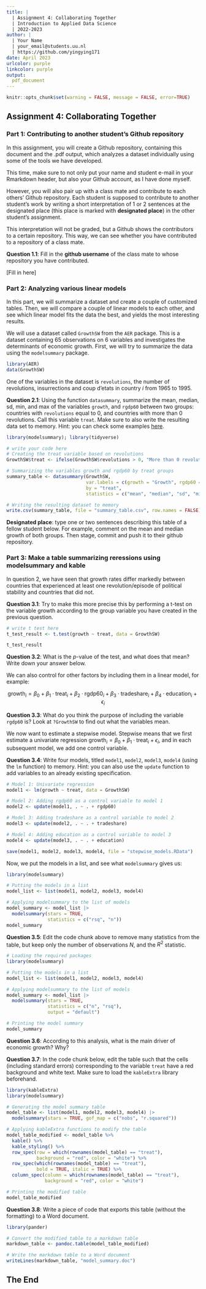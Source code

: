 ```yaml
---
title: | 
  | Assignment 4: Collaborating Together
  | Introduction to Applied Data Science
  | 2022-2023
author: |
  | Your Name
  | your_email@students.uu.nl
  | https://github.com/yingying171
date: April 2023
urlcolor: purple
linkcolor: purple
output: 
  pdf_document
---
```


```r
knitr::opts_chunk$set(warning = FALSE, message = FALSE, error=TRUE)
```

## Assignment 4: Collaborating Together 

### Part 1: Contributing to another student's Github repository

In this assignment, you will create a Github repository, containing this document and the .pdf output, which analyzes a dataset individually using some of the tools we have developed. 

This time, make sure to not only put your name and student e-mail in your Rmarkdown header, but also your Github account, as I have done myself. 

However, you will also pair up with a class mate and contribute to each others' Github repository. Each student is supposed to contribute to another student's work by writing a short interpretation of 1 or 2 sentences at the designated place (this place is marked with **designated place**) in the other student's assignment. 

This interpretation will not be graded, but a Github shows the contributors to a certain repository. This way, we can see whether you have contributed to a repository of a class mate. 

**Question 1.1**: Fill in the __github username__ of the class mate to whose repository you have contributed. 

[Fill in here]

### Part 2: Analyzing various linear models

In this part, we will summarize a dataset and create a couple of customized tables. Then, we will compare a couple of linear models to each other, and see which linear model fits the data the best, and yields the most interesting results.

We will use a dataset called `GrowthSW` from the `AER` package. This is a dataset containing 65 observations on 6 variables and investigates the determinants of economic growth. First, we will try to summarize the data using the `modelsummary` package. 

```r
library(AER)
data(GrowthSW)

```

One of the variables in the dataset is `revolutions`, the number of revolutions, insurrections and coup d'etats in country $i$ from 1965 to 1995.

**Question 2.1**: Using the function `datasummary`, summarize the mean, median, sd, min, and max of the variables `growth`, and `rgdp60` between two groups: countries with `revolutions` equal to 0, and countries with more than 0 revolutions. Call this variable `treat`. Make sure to also write the resulting data set to memory. Hint: you can check some examples [here](https://vincentarelbundock.github.io/modelsummary/articles/datasummary.html#datasummary).

```r
library(modelsummary); library(tidyverse)

# write your code here
# Creating the treat variable based on revolutions
GrowthSW$treat <- ifelse(GrowthSW$revolutions > 0, "More than 0 revolutions", "0 revolutions")

# Summarizing the variables growth and rgdp60 by treat groups
summary_table <- datasummary(GrowthSW, 
                             var.labels = c(growth = "Growth", rgdp60 = "Real GDP 1960"),
                             by = "treat",
                             statistics = c("mean", "median", "sd", "min", "max"))

# Writing the resulting dataset to memory
write.csv(summary_table, file = "summary_table.csv", row.names = FALSE)
```

**Designated place**: type one or two sentences describing this table of a fellow student below. For example, comment on the mean and median growth of both groups. Then stage, commit and push it to their github repository. 


### Part 3: Make a table summarizing reressions using modelsummary and kable

In question 2, we have seen that growth rates differ markedly between countries that experienced at least one revolution/episode of political stability and countries that did not. 

**Question 3.1**: Try to make this more precise this by performing a t-test on the variable growth according to the group variable you have created in the previous question. 

```r
# write t test here
t_test_result <- t.test(growth ~ treat, data = GrowthSW)

t_test_result

```

**Question 3.2**: What is the $p$-value of the test, and what does that mean? Write down your answer below.


We can also control for other factors by including them in a linear model, for example:

$$
\text{growth}_i = \beta_0 + \beta_1 \cdot \text{treat}_i + \beta_2 \cdot \text{rgdp60}_i + \beta_3 \cdot \text{tradeshare}_i + \beta_4 \cdot \text{education}_i + \epsilon_i
$$

**Question 3.3**: What do you think the purpose of including the variable `rgdp60` is? Look at `?GrowthSW` to find out what the variables mean. 


We now want to estimate a stepwise model. Stepwise means that we first estimate a univariate regression $\text{growth}_i = \beta_0 + \beta_1 \cdot \text{treat}_i + \epsilon_i$, and in each subsequent model, we add one control variable. 

**Question 3.4**: Write four models, titled `model1`, `model2`, `model3`, `model4` (using the `lm` function) to memory. Hint: you can also use the `update` function to add variables to an already existing specification.

```r
# Model 1: Univariate regression
model1 <- lm(growth ~ treat, data = GrowthSW)

# Model 2: Adding rgdp60 as a control variable to model 1
model2 <- update(model1, . ~ . + rgdp60)

# Model 3: Adding tradeshare as a control variable to model 2
model3 <- update(model2, . ~ . + tradeshare)

# Model 4: Adding education as a control variable to model 3
model4 <- update(model3, . ~ . + education)

save(model1, model2, model3, model4, file = "stepwise_models.RData")

```

Now, we put the models in a list, and see what `modelsummary` gives us:

```r

library(modelsummary)

# Putting the models in a list
model_list <- list(model1, model2, model3, model4)

# Applying modelsummary to the list of models
model_summary <- model_list |>
  modelsummary(stars = TRUE,
               statistics = c("rsq", "n"))
model_summary

```

**Question 3.5**: Edit the code chunk above to remove many statistics from the table, but keep only the number of observations $N$, and the $R^2$ statistic. 
```r
# Loading the required packages
library(modelsummary)

# Putting the models in a list
model_list <- list(model1, model2, model3, model4)

# Applying modelsummary to the list of models
model_summary <- model_list |>
  modelsummary(stars = TRUE,
               statistics = c("n", "rsq"),
               output = "default")

# Printing the model summary
model_summary
```

**Question 3.6**: According to this analysis, what is the main driver of economic growth? Why?

**Question 3.7**: In the code chunk below, edit the table such that the cells (including standard errors) corresponding to the variable `treat` have a red background and white text. Make sure to load the `kableExtra` library beforehand.

```r
library(kableExtra)
library(modelsummary)

# Generating the model summary table
model_table <- list(model1, model2, model3, model4) |>
  modelsummary(stars = TRUE, gof_map = c("nobs", "r.squared"))

# Applying kableExtra functions to modify the table
model_table_modified <- model_table %>%
  kable() %>%
  kable_styling() %>%
  row_spec(row = which(rownames(model_table) == "treat"), 
           background = "red", color = "white") %>%
  row_spec(which(rownames(model_table) == "treat"), 
           bold = TRUE, italic = TRUE) %>%
  column_spec(column = which(rownames(model_table) == "treat"), 
              background = "red", color = "white")

# Printing the modified table
model_table_modified
```

**Question 3.8**: Write a piece of code that exports this table (without the formatting) to a Word document. 

```r
library(pander)

# Convert the modified table to a markdown table
markdown_table <- pandoc.table(model_table_modified)

# Write the markdown table to a Word document
writeLines(markdown_table, "model_summary.doc")

```

## The End
